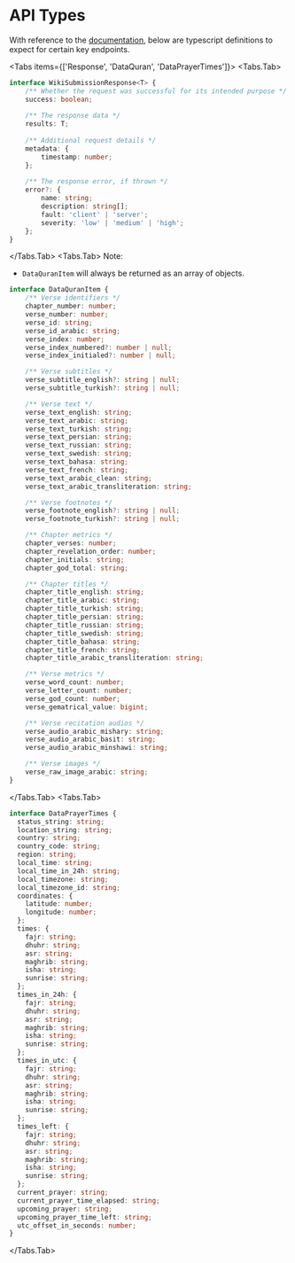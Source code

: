 # API Types

With reference to the [documentation](/developer/api-documentation), below are typescript definitions to expect for certain key endpoints.


<Tabs items={['Response', 'DataQuran', 'DataPrayerTimes']}>
<Tabs.Tab>
```typescript copy
interface WikiSubmissionResponse<T> {
    /** Whether the request was successful for its intended purpose */
    success: boolean;
 
    /** The response data */
    results: T;
 
    /** Additional request details */
    metadata: { 
        timestamp: number;
    };
 
    /** The response error, if thrown */
    error?: {
        name: string;
        description: string[];
        fault: 'client' | 'server';
        severity: 'low' | 'medium' | 'high';
    };
}
```
</Tabs.Tab>
<Tabs.Tab>
Note:

* `DataQuranItem` will always be returned as an array of objects.

```typescript copy
interface DataQuranItem {
    /** Verse identifiers */
    chapter_number: number;
    verse_number: number;
    verse_id: string;
    verse_id_arabic: string;
    verse_index: number;
    verse_index_numbered?: number | null;
    verse_index_initialed?: number | null;

    /** Verse subtitles */
    verse_subtitle_english?: string | null;
    verse_subtitle_turkish?: string | null;

    /** Verse text */
    verse_text_english: string;
    verse_text_arabic: string;
    verse_text_turkish: string;
    verse_text_persian: string;
    verse_text_russian: string;
    verse_text_swedish: string;
    verse_text_bahasa: string;
    verse_text_french: string;
    verse_text_arabic_clean: string;
    verse_text_arabic_transliteration: string;

    /** Verse footnotes */
    verse_footnote_english?: string | null;
    verse_footnote_turkish?: string | null;

    /** Chapter metrics */
    chapter_verses: number;
    chapter_revelation_order: number;
    chapter_initials: string;
    chapter_god_total: string;

    /** Chapter titles */
    chapter_title_english: string;
    chapter_title_arabic: string;
    chapter_title_turkish: string;
    chapter_title_persian: string;
    chapter_title_russian: string;
    chapter_title_swedish: string;
    chapter_title_bahasa: string;
    chapter_title_french: string;
    chapter_title_arabic_transliteration: string;

    /** Verse metrics */
    verse_word_count: number;
    verse_letter_count: number;
    verse_god_count: number;
    verse_gematrical_value: bigint;

    /** Verse recitation audios */
    verse_audio_arabic_mishary: string;
    verse_audio_arabic_basit: string;
    verse_audio_arabic_minshawi: string;

    /** Verse images */
    verse_raw_image_arabic: string;
}
```
</Tabs.Tab>
<Tabs.Tab>
```typescript copy
interface DataPrayerTimes {
  status_string: string;
  location_string: string;
  country: string;
  country_code: string;
  region: string;
  local_time: string;
  local_time_in_24h: string;
  local_timezone: string;
  local_timezone_id: string;
  coordinates: {
    latitude: number;
    longitude: number;
  };
  times: {
    fajr: string;
    dhuhr: string;
    asr: string;
    maghrib: string;
    isha: string;
    sunrise: string;
  };
  times_in_24h: {
    fajr: string;
    dhuhr: string;
    asr: string;
    maghrib: string;
    isha: string;
    sunrise: string;
  };
  times_in_utc: {
    fajr: string;
    dhuhr: string;
    asr: string;
    maghrib: string;
    isha: string;
    sunrise: string;
  };
  times_left: {
    fajr: string;
    dhuhr: string;
    asr: string;
    maghrib: string;
    isha: string;
    sunrise: string;
  };
  current_prayer: string;
  current_prayer_time_elapsed: string;
  upcoming_prayer: string;
  upcoming_prayer_time_left: string;
  utc_offset_in_seconds: number;
}
```
</Tabs.Tab>
</Tabs>
